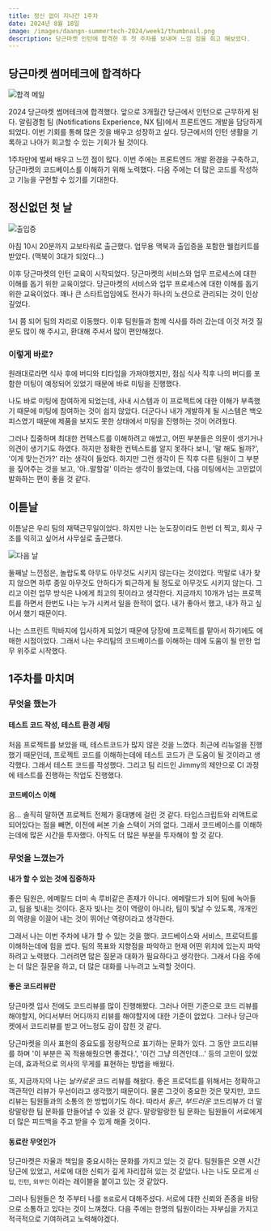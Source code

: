 ```yaml
---
title: 정신 없이 지나간 1주차
date: 2024년 8월 18일
image: /images/daangn-summertech-2024/week1/thumbnail.png
description: 당근마켓 인턴에 합격한 후 첫 주차를 보내며 느낌 점을 회고 해보았다.
---
```


## 당근마켓 썸머테크에 합격하다

![합격 메일](/images/daangn-summertech-2024/week1/acceptance-email.png)

2024 당근마켓 썸머테크에 합격했다. 앞으로 3개월간 당근에서 인턴으로 근무하게 된다. 알림경험 팀 (Notifications Experience, NX 팀)에서 프론트엔드 개발을 담당하게 되었다.
이번 기회를 통해 많은 것을 배우고 성장하고 싶다. 당근에서의 인턴 생활을 기록하고 나아가 회고할 수 있는 기회가 될 것이다.

1주차만에 벌써 배우고 느낀 점이 많다. 이번 주에는 프론트엔드 개발 환경을 구축하고, 당근마켓의 코드베이스를 이해하기 위해 노력했다. 다음 주에는 더 많은 코드를 작성하고 기능을 구현할 수 있기를 기대한다.

## 정신없던 첫 날

![출입증](/images/daangn-summertech-2024/week1/entry-card.jpeg)

아침 10시 20분까지 교보타워로 출근했다. 업무용 맥북과 출입증을 포함한 웰컴키트를 받았다. (맥북이 3대가 되었다...)

이후 당근마켓의 인턴 교육이 시작되었다. 당근마켓의 서비스와 업무 프로세스에 대한 이해를 돕기 위한 교육이었다. 당근마켓의 서비스와 업무 프로세스에 대한 이해를 돕기 위한 교육이었다. 꽤나 큰 스타트업임에도 전사가 하나의 노션으로 관리되는 것이 인상깊었다.

1시 쯤 되어 팀의 자리로 이동했다. 이후 팀원들과 함께 식사를 하러 갔는데 이것 저것 질문도 많이 해 주시고, 환대해 주셔서 많이 편안해졌다.

### 이렇게 바로?

원래대로라면 식사 후에 버디와 티타임을 가져야했지만, 점심 식사 직후 나의 버디를 포함한 미팅이 예정되어 있었기 때문에 바로 미팅을 진행했다.

나도 바로 미팅에 참여하게 되었는데, 사내 시스템과 이 프로젝트에 대한 이해가 부족했기 때문에 미팅에 참여하는 것이 쉽지 않았다. 더군다나 내가 개발하게 될 시스템은 백오피스였기 때문에 제품을 보지도 못한 상태에서 미팅을 진행하는 것이 어려웠다.

그러나 집중하며 최대한 컨텍스트를 이해하려고 애썼고, 어떤 부분들은 의문이 생기거나 의견이 생기기도 하였다. 하지만 정확한 컨텍스트를 알지 못하다 보니, '말 해도 될까?', '이게 맞는건가?' 라는 생각이 들었다. 하지만 그런 생각이 든 직후 다른 팀원이 그 부분을 짚어주는 것을 보고, '아..말할걸' 이라는 생각이 들었는데, 다음 미팅에서는 고민없이 발화하는 편이 좋을 것 같다.

## 이튿날

이튿날은 우리 팀의 재택근무일이었다. 하지만 나는 눈도장이라도 한번 더 찍고, 회사 구조를 익히고 싶어서 사무실로 출근했다.

![다음 날](/images/daangn-summertech-2024/week1/the_next_day.jpg)

둘째날 느낀점은, 놀랍도록 아무도 아무것도 시키지 않는다는 것이었다. 막말로 내가 찾지 않으면 하루 종일 아무것도 안하다가 퇴근하게 될 정도로 아무것도 시키지 않는다.
그리고 이런 업무 방식은 나에게 최고의 핏이라고 생각한다. 지금까지 10개가 넘는 프로젝트를 하면서 한번도 나는 누가 시켜서 일을 한적이 없다. 내가 좋아서 했고, 내가 하고 싶어서 했기 때문이다.

나는 스프린트 막바지에 입사하게 되었기 때문에 당장에 프로젝트를 맡아서 하기에도 애매한 시점이었다. 그래서 나는 우리팀의 코드베이스를 이해하는 데에 도움이 될 만한 업무 위주로 시작했다.

## 1주차를 마치며

### 무엇을 했는가

#### 테스트 코드 작성, 테스트 환경 세팅

처음 프로젝트를 보았을 때, 테스트코드가 많지 않은 것을 느꼈다. 최근에 리뉴얼을 진행했기 때문인데, 프로젝트 코드를 이해하는데에 테스트 코드가 큰 도움이 될 것이라고 생각했다.
그래서 테스트 코드를 작성했다. 그리고 팀 리드인 Jimmy의 제안으로 CI 과정에 테스트를 진행하는 작업도 진행했다.

#### 코드베이스 이해

음... 솔직히 말하면 프로젝트 전체가 홍대병에 걸린 것 같다. 타입스크립트와 리액트로 되어있다는 점을 빼면, 이전에 써본 기술 스택이 거의 없다. 그래서 코드베이스를 이해하는데에 많은 시간을 투자했다. 아직도 더 많은 부분을 투자해야 할 것 같다.

### 무엇을 느꼈는가

#### 내가 할 수 있는 것에 집중하자

좋은 팀원은, 에메랄드 더미 속 루비같은 존재가 아니다. 에메랄드가 되어 팀에 녹아들고, 팀을 빛내는 것이다. 혼자 빛나는 것이 역량이 아니라, 팀이 빛날 수 있도록, 개개인의 역량을 이끌어 내는 것이 뛰어난 역량이라고 생각한다.

그래서 나는 이번 주차에 내가 할 수 있는 것을 했다. 코드베이스와 서비스, 프로덕트를 이해하는데에 힘을 썼다. 팀의 목표와 지향점을 파악하고 현재 어떤 위치에 있는지 파악하려고 노력했다.
그러려면 많은 질문과 대화가 필요하다고 생각한다. 그래서 다음 주에는 더 많은 질문을 하고, 더 많은 대화를 나누려고 노력할 것이다.

#### 좋은 코드리뷰란

당근마켓 입사 전에도 코드리뷰를 많이 진행해봤다. 그러나 어떤 기준으로 코드 리뷰를 해야할지, 어디서부터 어디까지 리뷰를 해야할지에 대한 기준이 없었다. 그러나 당근마켓에서 코드리뷰를 받고 어느정도 감이 잡힌 것 같다.

당근마켓을 의사 표현의 중요도를 정량적으로 표기하는 문화가 있다. 그 동안 코드리뷰를 하며 '이 부분은 꼭 적용해줬으면 좋겠다.', '이건 그냥 의견인데...' 등의 고민이 있었는데, 효과적으로 의사의 무게를 표현하는 방법을 배웠다.

또, 지금까지의 나는 _날카로운_ 코드 리뷰를 해왔다. 좋은 프로덕트를 위해서는 정확하고 객관적인 리뷰가 우선이라고 생각했기 때문이다. 물론 그것이 중요한 것은 맞지만, 코드리뷰는 팀원들과의 소통의 한 방법이기도 하다. 따라서 _둥근_, _부드러운_ 코드리뷰가 더 말랑말랑한 팀 문화를 만들어낼 수 있을 것 같다. 말랑말랑한 팀 문화는 팀원들이 서로에게 더 많은 피드백을 주고 받을 수 있게 해줄 것이다.

#### 동료란 무엇인가

당근마켓은 자율과 책임을 중요시하는 문화를 가지고 있는 것 같다. 팀원들은 오랜 시간 당근에 있었고, 서로에 대한 신뢰가 깊게 자리잡혀 있는 것 같았다. 나는 나도 모르게 `신입`, `인턴`, `외부인` 이라는 레이블을 붙이고 있는 것 같았다.

그러나 팀원들은 첫 주부터 나를 `동료`로서 대해주셨다. 서로에 대한 신뢰와 존중을 바탕으로 소통하고 있다는 것이 느껴졌다. 다음 주에는 한명의 팀원이라는 자부심을 가지고 적극적으로 기여하려고 노력해야겠다.
